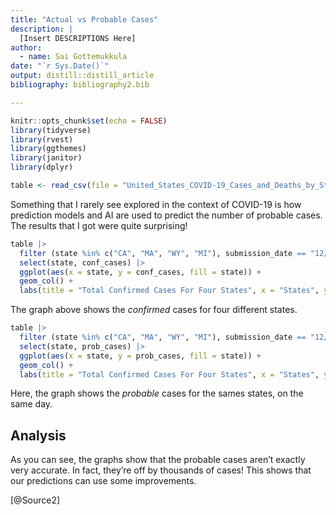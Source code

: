 ```yaml
---
title: "Actual vs Probable Cases"
description: |
  [Insert DESCRIPTIONS Here]
author:
  - name: Sai Gottemukkula 
date: "`r Sys.Date()`"
output: distill::distill_article
bibliography: bibliography2.bib

---
```


```r
knitr::opts_chunk$set(echo = FALSE)
library(tidyverse)
library(rvest)
library(ggthemes)
library(janitor)
library(dplyr)
```

```r
table <- read_csv(file = "United_States_COVID-19_Cases_and_Deaths_by_State_over_Time.csv", show_col_types = FALSE)
```

Something that I rarely see explored in the context of COVID-19 is how prediction models and AI are used to predict the number of probable cases. The results that I got were quite surprising!

```r
table |>
  filter (state %in% c("CA", "MA", "WY", "MI"), submission_date == "12/25/2021") |>
  select(state, conf_cases) |>
  ggplot(aes(x = state, y = conf_cases, fill = state)) +
  geom_col() +
  labs(title = "Total Confirmed Cases For Four States", x = "States", y = "Cases (Scientific Notation)", subtitle = "Wyoming has the least cases", caption = "Source: CDC")
```

The graph above shows the *confirmed* cases for four different states.

```r
table |>
  filter (state %in% c("CA", "MA", "WY", "MI"), submission_date == "12/25/2021") |>
  select(state, prob_cases) |>
  ggplot(aes(x = state, y = prob_cases, fill = state)) +
  geom_col() +
  labs(title = "Total Confirmed Cases For Four States", x = "States", y = "Cases (Scientific Notation)", subtitle = "Wyoming has the least cases", caption = "Source: CDC")
```

Here, the graph shows the *probable* cases for the sames states, on the same day.

## Analysis
As you can see, the graphs show that the probable cases aren't exactly very accurate. In fact, they're off by thousands of cases! This shows that our predictions can use some improvements.

[@Source2]
